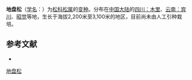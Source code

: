 {{Infraspeciesbox
| name = 地盘松
| status = 
| status_system = 
| image =
| species link = 
| varietas = pygmaea
| genus = Pinus
| species = yunnanensis
| authority = (Hsueh) Hsueh
}}

'''地盘松'''（[[学名|学名]]：{{lang|la|''Pinus yunnanensis'' var. ''pygmaea''}}）为[[松科|松科]][[松属|松属]]的[[变种|变种]]。分布在[[中国大陆|中国大陆]]的[[四川：木里|四川：木里]]、[[云南：宾川|云南：宾川]]、[[昭觉|昭觉]]等地，生长于海拔2,200米至3,100米的地区，目前尚未由人工引种栽培。

== 参考文献 ==
<div class="references-small">
* {{cite web| url =http://www.bioinfo.cn/db05/KmzwSpecies.php?action=view&id=24373| title =地盘松（变种）| work =《中国高等植物数据库全库》| publisher =中国科学院微生物研究所| author =昆明植物研究所| accessdate =2009-02-25| deadurl =yes| archiveurl =https://web.archive.org/web/20160305003453/http://www.bioinfo.cn/db05/KmzwSpecies.php?action=view&id=24373| archivedate =2016-03-05}}
</div>
{{Taxonbar|from=Q10928389}}

[[Category:松属|地盘松]]


{{植物小作品}}